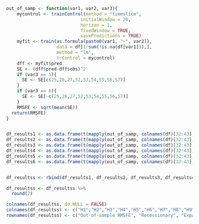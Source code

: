 ```r


out_of_samp <- function(var1, var2, var3){
    mycontrol <- trainControl(method = "timeslice",
                            initialWindow = 20,
                            horizon = 1,
                            fixedWindow = TRUE, 
                            savePredictions = TRUE)
    myfit <- train(as.formula(paste0(var1, "~", var2)),
                   data = df[1:sum(!is.na(df[var1])),],
                   method = "lm",
                   trControl = mycontrol)
    dff <- myfit$pred
    SE <- (dff$pred-dff$obs)^2
    if (var3 == 5){
      SE <- SE[c(25,26,27,52,53,54,55,56,57)]
    }
    if (var3 == 6){
      SE <- SE[-c(25,26,27,52,53,54,55,56,57)]
    }
    RMSFE <- sqrt(mean(SE))
  return(RMSFE)
} 


df_results1 <- as.data.frame(t(mapply(out_of_samp, colnames(df)[32:43], "YIV", 4)))
df_results2 <- as.data.frame(t(mapply(out_of_samp, colnames(df)[32:43], "YIV", 5)))
df_results3 <- as.data.frame(t(mapply(out_of_samp, colnames(df)[32:43], "YIV", 6)))
df_results4 <- as.data.frame(t(mapply(out_of_samp, colnames(df)[32:43], "log_gdp", 4)))
df_results5 <- as.data.frame(t(mapply(out_of_samp, colnames(df)[32:43], "TRM0503 + TRM0506 + TRM1003 + TRM1006 + TRM1012", 4)))
df_results6 <- as.data.frame(t(mapply(out_of_samp, colnames(df)[32:43], "AAA + DBAA + baa_aaa", 4)))


df_resultss <- rbind(df_results1, df_results2, df_results3, df_results4, df_results5, df_results6)

df_resultss <- df_resultss %>%
  round(2)

colnames(df_resultss, do.NULL = FALSE)
colnames(df_resultss) <- c("H1","H2","H3","H4","H5","H6","H7","H8","H9","H10","H11","H12")
rownames(df_resultss) <- c("Out-of-sample RMSFE", "Recessionary", "Expansionary" ,"Naive", "TRM", "CRS")


```






